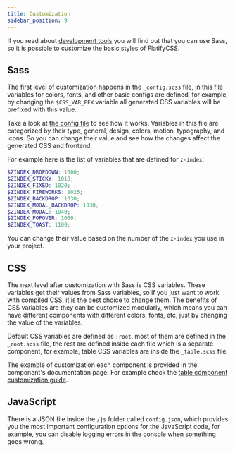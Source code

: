 ```yaml
---
title: Customization
sidebar_position: 9
---
```


If you read about [development tools](/docs/overview/development) you will find out that you can use Sass, so it is possible to customize the basic styles of FlatifyCSS.

## Sass

The first level of customization happens in the `_config.scss` file, in this file variables for colors, fonts, and other basic configs are defined, for example, by changing the `$CSS_VAR_PFX` variable all generated CSS variables will be prefixed with this value.

Take a look at [the config file](https://github.com/amir2mi/flatifycss/blob/master/scss/_config.scss) to see how it works.
Variables in this file are categorized by their type, general, design, colors, motion, typography, and icons.
So you can change their value and see how the changes affect the generated CSS and frontend.  

For example here is the list of variables that are defined for `z-index`:

```scss title="_config.scss"
$ZINDEX_DROPDOWN: 1000;
$ZINDEX_STICKY: 1010;
$ZINDEX_FIXED: 1020;
$ZINDEX_FIREWORKS: 1025;
$ZINDEX_BACKDROP: 1030;
$ZINDEX_MODAL_BACKDROP: 1030;
$ZINDEX_MODAL: 1040;
$ZINDEX_POPOVER: 1060;
$ZINDEX_TOAST: 1100;
```

You can change their value based on the number of the `z-index` you use in your project.

## CSS

The next level after customization with Sass is CSS variables. These variables get their values from Sass variables, so if you just want to work with compiled CSS, it is the best choice to change them. The benefits of CSS variables are they can be customized modularly, which means you can have different components with different colors, fonts, etc, just by changing the value of the variables.

Default CSS variables are defined as `:root`, most of them are defined in the `_root.scss` file, the rest are defined inside each file which is a separate component, for example, table CSS variables are inside the `_table.scss` file.

The example of customization each component is provided in the component's documentation page. For example check the [table component customization guide](/docs/content/table#customization).

## JavaScript

There is a JSON file inside the `/js` folder called `config.json`, which provides you the most important configuration options for the JavaScript code, for example, you can disable logging errors in the console when something goes wrong.
